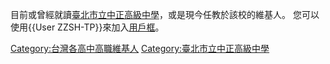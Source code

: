 目前或曾經就讀[[臺北市立中正高級中學|臺北市立中正高級中學]]，或是現今任教於該校的維基人。
您可以使用<nowiki>{{User ZZSH-TP}}</nowiki>來加入[[Wikipedia:用戶框|用戶框]]。

[[Category:台灣各高中高職維基人|Category:台灣各高中高職維基人]]
[[Category:臺北市立中正高級中學|Category:臺北市立中正高級中學]]